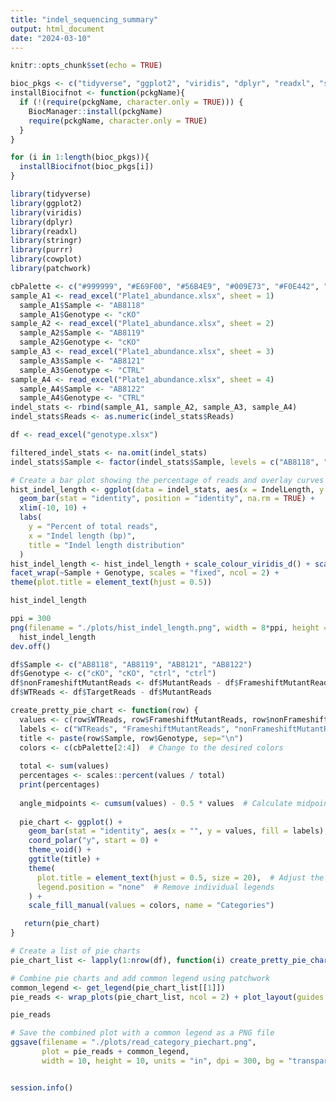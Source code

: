 ```yaml
---
title: "indel_sequencing_summary"
output: html_document
date: "2024-03-10"
---
```


```r
knitr::opts_chunk$set(echo = TRUE)

bioc_pkgs <- c("tidyverse", "ggplot2", "viridis", "dplyr", "readxl", "stringr", "purrr", "gridExtra", "cowplot", "patchwork")
installBiocifnot <- function(pckgName){
  if (!(require(pckgName, character.only = TRUE))) {
    BiocManager::install(pckgName)
    require(pckgName, character.only = TRUE)
  }
}

for (i in 1:length(bioc_pkgs)){
  installBiocifnot(bioc_pkgs[i])
}

library(tidyverse)
library(ggplot2)
library(viridis)
library(dplyr)
library(readxl)
library(stringr)
library(purrr)
library(cowplot)
library(patchwork)

cbPalette <- c("#999999", "#E69F00", "#56B4E9", "#009E73", "#F0E442", "#0072B2", "#D55E00", "#CC79A7")
sample_A1 <- read_excel("Plate1_abundance.xlsx", sheet = 1)
  sample_A1$Sample <- "AB8118"
  sample_A1$Genotype <- "cKO"
sample_A2 <- read_excel("Plate1_abundance.xlsx", sheet = 2)
  sample_A2$Sample <- "AB8119"
  sample_A2$Genotype <- "cKO"
sample_A3 <- read_excel("Plate1_abundance.xlsx", sheet = 3)
  sample_A3$Sample <- "AB8121"
  sample_A3$Genotype <- "CTRL"
sample_A4 <- read_excel("Plate1_abundance.xlsx", sheet = 4)
  sample_A4$Sample <- "AB8122"
  sample_A4$Genotype <- "CTRL"
indel_stats <- rbind(sample_A1, sample_A2, sample_A3, sample_A4)
indel_stats$Reads <- as.numeric(indel_stats$Reads)

df <- read_excel("genotype.xlsx")

```


```r
filtered_indel_stats <- na.omit(indel_stats)
indel_stats$Sample <- factor(indel_stats$Sample, levels = c("AB8118", "AB8121", "AB8119", "AB8122"))

# Create a bar plot showing the percentage of reads and overlay curves using ggplot2
hist_indel_length <- ggplot(data = indel_stats, aes(x = IndelLength, y = Pct, fill = Sample, color = Sample)) +
  geom_bar(stat = "identity", position = "identity", na.rm = TRUE) +
  xlim(-10, 10) +
  labs(
    y = "Percent of total reads",
    x = "Indel length (bp)",
    title = "Indel length distribution"
  )
hist_indel_length <- hist_indel_length + scale_colour_viridis_d() + scale_fill_viridis_d(alpha = 0.5) +
facet_wrap(~Sample + Genotype, scales = "fixed", ncol = 2) + 
theme(plot.title = element_text(hjust = 0.5)) 

hist_indel_length

ppi = 300
png(filename = "./plots/hist_indel_length.png", width = 8*ppi, height = 5*ppi, res = ppi)
  hist_indel_length
dev.off()

```


```r

df$Sample <- c("AB8118", "AB8119", "AB8121", "AB8122")
df$Genotype <- c("cKO", "cKO", "ctrl", "ctrl")
df$nonFrameshiftMutantReads <- df$MutantReads - df$FrameshiftMutantReads
df$WTReads <- df$TargetReads - df$MutantReads

create_pretty_pie_chart <- function(row) {
  values <- c(row$WTReads, row$FrameshiftMutantReads, row$nonFrameshiftMutantReads)
  labels <- c("WTReads", "FrameshiftMutantReads", "nonFrameshiftMutantReads")
  title <- paste(row$Sample, row$Genotype, sep="\n")
  colors <- c(cbPalette[2:4])  # Change to the desired colors
  
  total <- sum(values)
  percentages <- scales::percent(values / total)
  print(percentages)
  
  angle_midpoints <- cumsum(values) - 0.5 * values  # Calculate midpoints for each segment
  
  pie_chart <- ggplot() +
    geom_bar(stat = "identity", aes(x = "", y = values, fill = labels), width = 1, color = "white") +
    coord_polar("y", start = 0) +
    theme_void() +
    ggtitle(title) +
    theme(
      plot.title = element_text(hjust = 0.5, size = 20),  # Adjust the title size as needed
      legend.position = "none"  # Remove individual legends
    ) +
    scale_fill_manual(values = colors, name = "Categories")

   return(pie_chart)
}

# Create a list of pie charts
pie_chart_list <- lapply(1:nrow(df), function(i) create_pretty_pie_chart(df[i,]))

# Combine pie charts and add common legend using patchwork
common_legend <- get_legend(pie_chart_list[[1]])
pie_reads <- wrap_plots(pie_chart_list, ncol = 2) + plot_layout(guides = "collect") + theme(legend.position = "right", legend.text = element_text(size = 14), legend.title = element_text(size = 16, hjust = 0.5))

pie_reads

# Save the combined plot with a common legend as a PNG file
ggsave(filename = "./plots/read_category_piechart.png", 
       plot = pie_reads + common_legend,
       width = 10, height = 10, units = "in", dpi = 300, bg = "transparent")
```

```r

```


```r
session.info()
```

